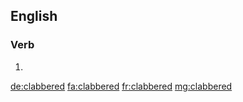 ==English==

===Verb===
{{head|en}}

# {{en-past of|clabber}}

[[de:clabbered]]
[[fa:clabbered]]
[[fr:clabbered]]
[[mg:clabbered]]